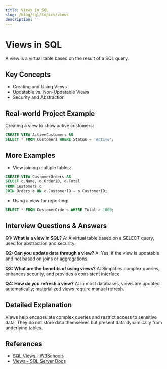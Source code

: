 ```yaml
---
title: Views in SQL
slug: /blog/sql/topics/views
description: ''
---
```

# Views in SQL

A view is a virtual table based on the result of a SQL query.

## Key Concepts
- Creating and Using Views
- Updatable vs. Non-Updatable Views
- Security and Abstraction

## Real-world Project Example
Creating a view to show active customers:
```sql
CREATE VIEW ActiveCustomers AS
SELECT * FROM Customers WHERE Status = 'Active';
```

## More Examples
- View joining multiple tables:
```sql
CREATE VIEW CustomerOrders AS
SELECT c.Name, o.OrderID, o.Total
FROM Customers c
JOIN Orders o ON c.CustomerID = o.CustomerID;
```
- Using a view for reporting:
```sql
SELECT * FROM CustomerOrders WHERE Total > 1000;
```

## Interview Questions & Answers
**Q1: What is a view in SQL?**
A: A virtual table based on a SELECT query, used for abstraction and security.

**Q2: Can you update data through a view?**
A: Yes, if the view is updatable and not based on joins or aggregations.

**Q3: What are the benefits of using views?**
A: Simplifies complex queries, enhances security, and provides a consistent interface.

**Q4: How do you refresh a view?**
A: In most databases, views are updated automatically; materialized views require manual refresh.

## Detailed Explanation
Views help encapsulate complex queries and restrict access to sensitive data. They do not store data themselves but present data dynamically from underlying tables.

## References
- [SQL Views - W3Schools](https://www.w3schools.com/sql/sql_view.asp)
- [Views - SQL Server Docs](https://learn.microsoft.com/en-us/sql/relational-databases/views/views)
